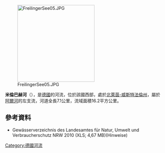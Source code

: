 {{Onesource|time=2020-08-10T05:56:48+00:00}}
{{Coord|50.3865208|N|6.7389701|E|display=title}}
[[Image:FreilingerSee05.JPG|250px]]

'''米倫巴赫河'''（{{lang-de|Mühlenbach}}），是[[德國|德國]]的河流，位於該國西部，處於[[北萊茵-威斯特法倫州|北萊茵-威斯特法倫州]]，屬於[[阿爾河|阿爾河]]的左支流，河道全長7.1公里，流域面積16.2平方公里。

==參考資料==
* Gewässerverzeichnis des Landesamtes für Natur, Umwelt und Verbraucherschutz NRW 2010 (XLS; 4,67 MB)(Hinweise)

{{Germany-geo-stub}}
[[Category:德國河流|Category:德國河流]]